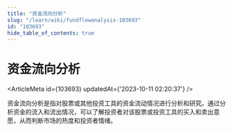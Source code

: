 ```yaml
---
title: "资金流向分析"
slug: "/learn/wiki/fundflowanalysis-103693"
id: "103693"
hide_table_of_contents: true
---
```



# 资金流向分析

<ArticleMeta id={103693} updatedAt={'2023-10-11 02:20:37'} />
<div className='border-solid border-b border-t-0 my-4 border-[var(--ifm-color-gray-300)]' />

资金流向分析是指对股票或其他投资工具的资金流动情况进行分析和研究。通过分析资金的流入和流出情况，可以了解投资者对该股票或投资工具的买入和卖出意愿，从而判断市场的热度和投资者情绪。
